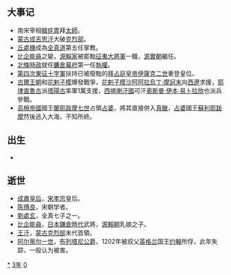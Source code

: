 {{yearTOC|1203|西夏'''[[天慶_(西夏)|天慶]]十年'''；金'''[[泰和_(金朝)|泰和]]三年'''；西辽'''[[天禧_(西遼)|天禧]]二十六年'''；南宋'''[[嘉泰|嘉泰]]三年'''；大理'''[[元壽_(大理)|元壽]]元年？'''；越南'''[[天嘉寳祐|天嘉寳祐]]二年'''；日本'''[[建仁|建仁]]三年'''}}

== 大事记 ==
*南宋宰相[[韓侂胄|韓侂胄]]拜[[太師|太師]]。
*[[蒙古|蒙古]][[成吉思汗|成吉思汗]]大破[[克烈部|克烈部]]。
*[[丘處機|丘處機]]成為[[全真道|全真道]]第五任掌教。
*[[比企能員|比企能員]]之變，[[源賴家|源賴家]]被罷黜[[征夷大將軍|征夷大將軍]]一職，[[源實朝|源實朝]]繼任。
*[[北條時政|北條時政]]就任[[鐮倉幕府|鐮倉幕府]]第一任[[執權|執權]]。
*[[第四次十字軍東征|第四次東征十字軍]]扶持已被廢黜的[[拜占庭皇帝|拜占庭皇帝]][[伊薩克二世|伊薩克二世]]重登皇位。
*[[古爾王朝|古爾王朝]]和[[花剌子模|花剌子模]]爆發戰爭，[[花剌子模|花剌子模]][[沙阿|沙阿]][[阿拉烏丁·摩訶末|阿拉烏丁·摩訶末]]向[[西遼|西遼]]求援，[[耶律直魯古|耶律直魯古]]派[[塔陽古|塔陽古]]率軍1萬支援，[[西喀喇汗國|西喀喇汗國]]可汗[[奧斯曼·伊本·易卜拉欣|奧斯曼·伊本·易卜拉欣]]也派兵參戰。
*[[高棉帝國|高棉帝國]]國王[[闍耶跋摩七世|闍耶跋摩七世]]占領[[占婆|占婆]]，將其直接併入[[真臘|真臘]]，[[占婆|占婆]]國王[[蘇利耶跋摩|蘇利耶跋摩]]然後逃入大海，不知所終。

== 出生 ==
*

== 逝世 ==
{{Wikisource year mention}}
*[[成肅皇后|成肅皇后]]，[[宋孝宗|宋孝宗]]皇后。
*[[陈傅良|陈傅良]]，宋朝学者。
*[[劉處玄|劉處玄]]，全真七子之一。
*[[比企能員|比企能員]]，[[日本|日本]][[鎌倉時代|鎌倉時代]]武將，[[源賴朝|源賴朝]]乳娘之子。
*[[王汗|王汗]]，[[蒙古|蒙古]][[克烈部|克烈部]]末代首領。
*[[阿尔蒂尔一世|阿尔蒂尔一世]]，[[布列塔尼公爵|布列塔尼公爵]]，1202年被叔父[[英格兰|英格兰]]国王[[约翰_(英格兰国王)|约翰]]所俘，此年失踪，一般认为被害。

[[Category:1203年|*]]
[[Category:1200年代|3年]]
[[Category:13世纪各年|0]]